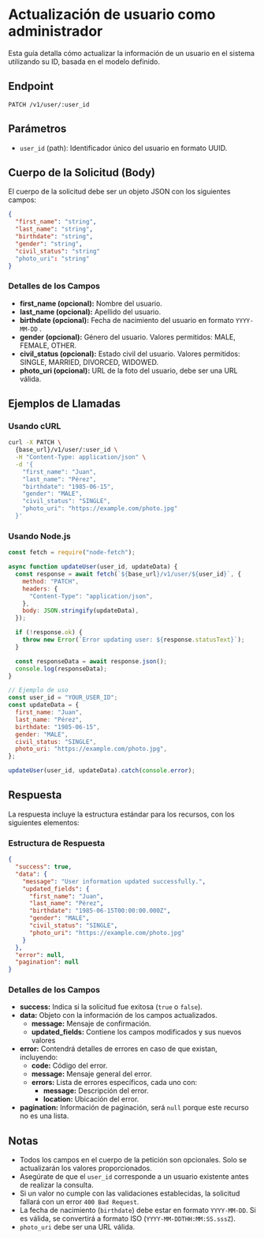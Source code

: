 # Actualización de usuario como administrador

Esta guía detalla cómo actualizar la información de un usuario en el sistema utilizando su ID, basada en el modelo definido.

## Endpoint

`PATCH /v1/user/:user_id`

## Parámetros

- `user_id` (path): Identificador único del usuario en formato UUID.

## Cuerpo de la Solicitud (Body)

El cuerpo de la solicitud debe ser un objeto JSON con los siguientes campos:

```json
{
  "first_name": "string",
  "last_name": "string",
  "birthdate": "string",
  "gender": "string",
  "civil_status": "string"
  "photo_uri": "string"
}
```

### Detalles de los Campos

- **first_name (opcional):** Nombre del usuario.
- **last_name (opcional):** Apellido del usuario.
- **birthdate (opcional):** Fecha de nacimiento del usuario en formato `YYYY-MM-DD` .
- **gender (opcional):** Género del usuario. Valores permitidos: MALE, FEMALE, OTHER.
- **civil_status (opcional):** Estado civil del usuario. Valores permitidos: SINGLE, MARRIED, DIVORCED, WIDOWED.
- **photo_uri (opcional):** URL de la foto del usuario, debe ser una URL válida.

## Ejemplos de Llamadas

### Usando cURL

```bash
curl -X PATCH \
  {base_url}/v1/user/:user_id \
  -H "Content-Type: application/json" \
  -d '{
    "first_name": "Juan",
    "last_name": "Pérez",
    "birthdate": "1985-06-15",
    "gender": "MALE",
    "civil_status": "SINGLE",
    "photo_uri": "https://example.com/photo.jpg"
  }'
```

### Usando Node.js

```javascript
const fetch = require("node-fetch");

async function updateUser(user_id, updateData) {
  const response = await fetch(`${base_url}/v1/user/${user_id}`, {
    method: "PATCH",
    headers: {
      "Content-Type": "application/json",
    },
    body: JSON.stringify(updateData),
  });

  if (!response.ok) {
    throw new Error(`Error updating user: ${response.statusText}`);
  }

  const responseData = await response.json();
  console.log(responseData);
}

// Ejemplo de uso
const user_id = "YOUR_USER_ID";
const updateData = {
  first_name: "Juan",
  last_name: "Pérez",
  birthdate: "1985-06-15",
  gender: "MALE",
  civil_status: "SINGLE",
  photo_uri: "https://example.com/photo.jpg",
};

updateUser(user_id, updateData).catch(console.error);
```

## Respuesta

La respuesta incluye la estructura estándar para los recursos, con los siguientes elementos:

### Estructura de Respuesta

```json
{
  "success": true,
  "data": {
    "message": "User information updated successfully.",
    "updated_fields": {
      "first_name": "Juan",
      "last_name": "Pérez",
      "birthdate": "1985-06-15T00:00:00.000Z",
      "gender": "MALE",
      "civil_status": "SINGLE",
      "photo_uri": "https://example.com/photo.jpg"
    }
  },
  "error": null,
  "pagination": null
}
```

### Detalles de los Campos

- **success:** Indica si la solicitud fue exitosa (`true` o `false`).
- **data:** Objeto con la información de los campos actualizados.
  - **message:** Mensaje de confirmación.
  - **updated_fields:** Contiene los campos modificados y sus nuevos valores
- **error:** Contendrá detalles de errores en caso de que existan, incluyendo:
  - **code:** Código del error.
  - **message:** Mensaje general del error.
  - **errors:** Lista de errores específicos, cada uno con:
    - **message:** Descripción del error.
    - **location:** Ubicación del error.
- **pagination:** Información de paginación, será `null` porque este recurso no es una lista.

## Notas

- Todos los campos en el cuerpo de la petición son opcionales. Solo se actualizarán los valores proporcionados.
- Asegúrate de que el `user_id` corresponde a un usuario existente antes de realizar la consulta.
- Si un valor no cumple con las validaciones establecidas, la solicitud fallará con un error `400 Bad Request`.
- La fecha de nacimiento (`birthdate`) debe estar en formato `YYYY-MM-DD`. Si es válida, se convertirá a formato ISO (`YYYY-MM-DDTHH:MM:SS.sssZ`).
- `photo_uri` debe ser una URL válida.
